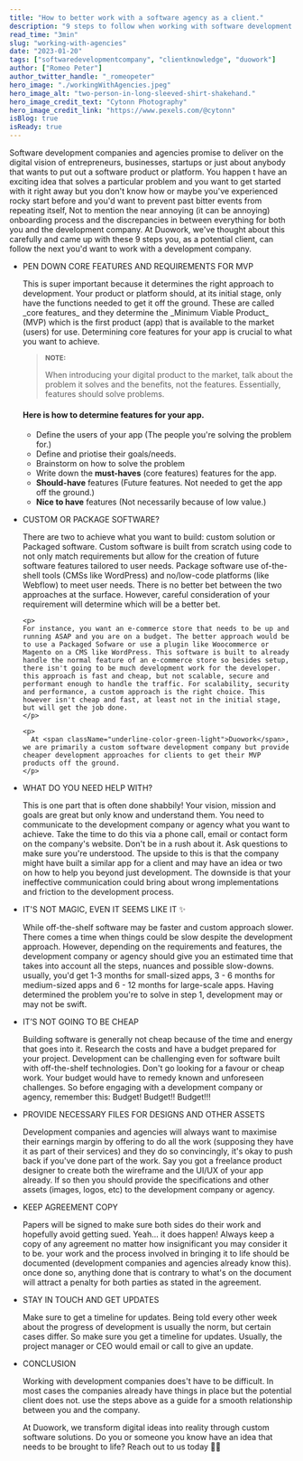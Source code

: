 ```yaml
---
title: "How to better work with a software agency as a client."
description: "9 steps to follow when working with software development companies"
read_time: "3min"
slug: "working-with-agencies"
date: "2023-01-20"
tags: ["softwaredevelopmentcompany", "clientknowledge", "duowork"]
author: ["Romeo Peter"]
author_twitter_handle: "_romeopeter"
hero_image: "./workingWithAgencies.jpeg"
hero_image_alt: "two-person-in-long-sleeved-shirt-shakehand."
hero_image_credit_text: "Cytonn Photography"
hero_image_credit_link: "https://www.pexels.com/@cytonn"
isBlog: true
isReady: true
---
```



Software development companies and agencies promise to deliver on the digital vision of entrepreneurs, businesses, startups or just about anybody that wants to put out a software product or platform. You happen t have an exciting idea that solves a particular problem and you want to get started with it right away but you don't know how or maybe you've experienced rocky start before and you'd want to prevent past bitter events from repeating itself, Not to mention the near annoying (it can be annoying) onboarding process and the discrepancies in between everything for both you and the development company. At <span className="blog-highlighted-text">Duowork</span>, we've thought about this carefully and came up with these 9 steps you, as a potential client, can follow the next you'd want to work with a development company.

- PEN DOWN CORE FEATURES AND REQUIREMENTS FOR MVP

  <p>
    This is super important because it determines the right approach to
    development. Your product or platform should, at its initial stage, only
    have the functions needed to get it off the ground. These are called _core
    features_ and they determine the _Minimum Viable Product_ (MVP) which is the
    first product (app) that is available to the market (users) for use.
    Determining core features for your app is crucial to what you want to
    achieve.
  </p>

  > <small>
  >   <b>NOTE:</b>
  > </small>
  >
  > When introducing your digital product to the market, talk about the problem it solves and the benefits, not the features. Essentially, features should solve problems.

  #### Here is how to determine features for your app.

  - Define the users of your app (The people you're solving the problem for.)
  - Define and priotise their goals/needs.
  - Brainstorm on how to solve the problem
  - Write down the **must-haves** (core features) features for the app.
  - **Should-have** features (Future features. Not needed to get the app off the ground.)
  - **Nice to have** features (Not necessarily because of low value.)

- CUSTOM OR PACKAGE SOFTWARE?
  <p>
  There are two to achieve what you want to build: custom solution or Packaged software. Custom software is built from scratch using code to not only match requirements but allow for the creation of future software features tailored to user needs. Package software use of-the-shell tools (CMSs like WordPress) and no/low-code platforms (like Webflow) to meet user needs. There is no better bet between the two approaches at the surface. However, careful consideration of your requirement will determine which will be a better bet.

  </p>

      <p>
      For instance, you want an e-commerce store that needs to be up and running ASAP and you are on a budget. The better approach would be to use a Packaged Sofware or use a plugin like Woocommerce or Magento on a CMS like WordPress. This software is built to already handle the normal feature of an e-commerce store so besides setup, there isn't going to be much development work for the developer. this approach is fast and cheap, but not scalable, secure and performant enough to handle the traffic. For scalability, security and performance, a custom approach is the right choice. This however isn't cheap and fast, at least not in the initial stage, but will get the job done.
      </p>

      <p>
      	At <span className="underline-color-green-light">Duowork</span>, we are primarily a custom software development company but provide cheaper development approaches for clients to get their MVP products off the ground.
      </p>

- WHAT DO YOU NEED HELP WITH?

  <p>
    This is one part that is often done shabbily! Your vision, mission and goals
    are great but only know and understand them. You need to communicate to the
    development company or agency what you want to achieve. Take the time to do
    this via a phone call, email or contact form on the company's website. Don't
    be in a rush about it. Ask questions to make sure you're understood. The
    upside to this is that the company might have built a similar app for a
    client and may have an idea or two on how to help you beyond just
    development. The downside is that your ineffective communication could bring
    about wrong implementations and friction to the development process.
  </p>

- IT'S NOT MAGIC, EVEN IT SEEMS LIKE IT ✨

  <p>
    While off-the-shelf software may be faster and custom approach slower. There
    comes a time when things could be slow despite the development approach.
    However, depending on the requirements and features, the development company
    or agency should give you an estimated time that takes into account all the
    steps, nuances and possible slow-downs. usually, you'd get 1-3 months for
    small-sized apps, 3 - 6 months for medium-sized apps and 6 - 12 months for
    large-scale apps. Having determined the problem you're to solve in step 1,
    development may or may not be swift.
  </p>

- IT’S NOT GOING TO BE CHEAP

  <p>
    Building software is generally not cheap because of the time and energy that
    goes into it. Research the costs and have a budget prepared for your
    project. Development can be challenging even for software built with
    off-the-shelf technologies. Don't go looking for a favour or cheap work.
    Your budget would have to remedy known and unforeseen challenges. So before
    engaging with a development company or agency, remember this: Budget!
    Budget!! Budget!!!
  </p>

- PROVIDE NECESSARY FILES FOR DESIGNS AND OTHER ASSETS

  <p>
    Development companies and agencies will always want to maximise their
    earnings margin by offering to do all the work (supposing they have it as
    part of their services) and they do so convincingly, it's okay to push back
    if you've done part of the work. Say you got a freelance product designer to
    create both the wireframe and the UI/UX of your app already. If so then you
    should provide the specifications and other assets (images, logos, etc) to
    the development company or agency.
  </p>

- KEEP AGREEMENT COPY

  <p>
    Papers will be signed to make sure both sides do their work and hopefully
    avoid getting sued. Yeah... it does happen! Always keep a copy of any
    agreement no matter how insignificant you may consider it to be. your work
    and the process involved in bringing it to life should be documented
    (development companies and agencies already know this). once done so,
    anything done that is contrary to what's on the document will attract a
    penalty for both parties as stated in the agreement.
  </p>

- STAY IN TOUCH AND GET UPDATES

  <p>
    Make sure to get a timeline for updates. Being told every other week about
    the progress of development is usually the norm, but certain cases differ.
    So make sure you get a timeline for updates. Usually, the project manager or
    CEO would email or call to give an update.
  </p>

- CONCLUSION

  <p>
    Working with development companies does't have to be difficult. In most
    cases the companies already have things in place but the potential client
    does not. use the steps above as a guide for a smooth relationship between
    you and the company.
  </p>

  <p>
    At <span className="underline-color-green-light">Duowork</span>, we
    transform digital ideas into reality through custom software solutions. Do
    you or someone you know have an idea that needs to be brought to life? Reach
    out to us today 👋🏿
  </p>
